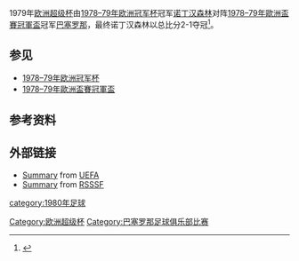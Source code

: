 {{Infobox football match
| title                   = 1979 European Super Cup
| image                   = 
| event                   = 
| team1                   = [[诺丁汉森林|诺丁汉森林]]
| team1association        = {{flagicon|ENG|size=30px}}
| team1score              = 2
| team2                   = [[巴塞罗那足球俱乐部|巴塞罗那]]
| team2association        = {{flagicon|ESP|1977|size=30px}}
| team2score              = 1
| details                 = 总比分
| firstleg                = 第一回合
| team1score1             = 1
| team2score1             = 0
| details1                = 
| date1                   = 1980年1月30日
| stadium1                = [[城市足球場|城市足球場]]
| city1                   = [[诺丁汉|诺丁汉]]
| man_of_the_match1a      = 
| man_of_the_match1atitle = 
| man_of_the_match1b      = 
| man_of_the_match1btitle = 
| referee1                = {{flagicon|GDR|size=30px}}Adolf Prokop
| attendance1             = 23,807
| weather1                = 
| secondleg               = 第二回合
| team1score2             = 1
| team2score2             = 1
| details2                = 
| date2                   = 1980年2月5日
| stadium2                = [[诺坎普体育场|诺坎普体育场]]
| city2                   = [[巴塞罗那|巴塞罗那]]
| man_of_the_match2a      = 
| man_of_the_match2atitle = 
| man_of_the_match2b      = 
| man_of_the_match2btitle = 
| referee2                = {{flagicon|FRG|size=30px}}Walter Eschweiler
| attendance2             = 80,000
| weather2                = 
| previous                = [[1978年欧洲超级杯|1978]]
| next                    = [[1980年欧洲超级杯|1980]]
}}
1979年[[欧洲超级杯|欧洲超级杯]]由[[1978–79年欧洲冠军杯|1978–79年欧洲冠军杯]]冠军[[诺丁汉森林|诺丁汉森林]]对阵[[1978–79年歐洲盃賽冠軍盃|1978–79年歐洲盃賽冠軍盃]]冠军[[巴塞罗那足球俱乐部|巴塞罗那]]，最终诺丁汉森林以总比分2-1夺冠<ref>{{Cite web | url = http://www.uefa.com/competitions/supercup/history/season=1979/intro.html | publisher = [[UEFA|UEFA]] | accessdate = 2008-03-14 | title = Burns' night for Forest | deadurl = yes | archiveurl = https://web.archive.org/web/20080518051600/http://www.uefa.com/competitions/supercup/history/season%3D1979/intro.html | archivedate = 2008-05-18 }}</ref>。

==参见==
*[[1978–79年欧洲冠军杯|1978–79年欧洲冠军杯]]
*[[1978–79年歐洲盃賽冠軍盃|1978–79年歐洲盃賽冠軍盃]]

==参考资料==
{{reflist}}

==外部链接==
* [http://www.uefa.com/uefasupercup/history/season=1979/index.html Summary]{{Wayback|url=http://www.uefa.com/uefasupercup/history/season=1979/index.html |date=20170312120000 }} from [[UEFA|UEFA]]
* [http://www.rsssf.com/ec/ec197879.html#sc Summary]{{Wayback|url=http://www.rsssf.com/ec/ec197879.html#sc |date=20140613124240 }} from [[RSSSF|RSSSF]]
{{欧洲超级杯}}

{{DEFAULTSORT:1979 European Super Cup}}
[[Category:欧洲超级杯|Category:欧洲超级杯]]
[[category:1980年足球|category:1980年足球]]
[[Category:巴塞罗那足球俱乐部比赛|Category:巴塞罗那足球俱乐部比赛]]